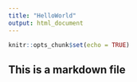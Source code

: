 ```yaml
---
title: "HelloWorld"
output: html_document
---
```


```r
knitr::opts_chunk$set(echo = TRUE)
```


## This is a markdown file
